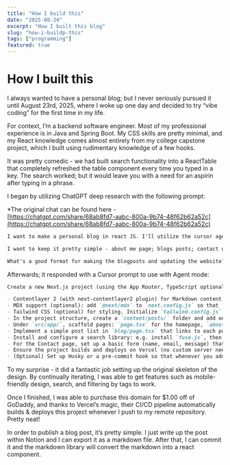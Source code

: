 ```yaml
---
title: "How I build this"
date: "2025-08-24"
excerpt: "How I built this blog"
slug: "how-i-buildp-this"
tags: ["programming"]
featured: true
---
```


# How I built this

I always wanted to have a personal blog; but I never seriously pursued it until August 23rd, 2025, where I woke up one day and decided to try “vibe coding” for the first time in my life.

For context, I’m a backend software engineer. Most of my professional experience is in Java and Spring Boot. My CSS skills are pretty minimal, and my React knowledge comes almost entirely from my college capstone project, which I built using rudimentary knowledge of a few hooks.

It was pretty comedic - we had built search functionality into a ReactTable that completely refreshed the table component every time you typed in a key. The search worked; but it would leave you with a need for an aspirin after typing in a phrase.

I began by utilizing ChatGPT deep research with the following prompt:

\*The original chat can be found here - [https://chatgpt.com/share/68ab8fd7-aabc-800a-9b74-48f62b62a52c](https://chatgpt.com/share/68ab8fd7-aabc-800a-9b74-48f62b62a52c)

```markdown
I want to make a personal blog in react JS. I'll utilize the cursor agent mode to set up the project.

I want to keep it pretty simple - about me page; blogs posts; contact us.

What's a good format for making the blogposts and updating the website? Just hardcoding into frontend or doing some backend db?
```

Afterwards; it responded with a Cursor prompt to use with Agent mode:

```markdown
Create a new Next.js project (using the App Router, TypeScript optional) named "my-markdown-blog". In the root, install and configure the following:

- Contentlayer 2 (with next-contentlayer2 plugin) for Markdown content. In `contentlayer.config.ts`, set up a document type for blog posts (e.g., `Post` with fields like title, date, slug).
- MDX support (optional): add `@next/mdx` to `next.config.js` so that `.md` and `.mdx` files in the `/posts` or `/content/posts` folder are treated as pages. Or configure Contentlayer to use MDX.
- Tailwind CSS (optional) for styling. Initialize `tailwind.config.js` and import Tailwind in `globals.css`.
- In the project structure, create a `content/posts/` folder and add one example Markdown file with frontmatter (title, date, excerpt, etc.).
- Under `src/app/`, scaffold pages: `page.tsx` for the homepage, `about/page.tsx` and `contact/page.tsx` for static pages, and a `blog/` folder. In `blog/`, create `page.tsx` (to list posts) and `[slug]/page.tsx` (to render each post). Use `getStaticProps`/`getStaticPaths` or Contentlayer to load and render the Markdown content in the `[slug]/page.tsx`.
- Implement a simple post list in `blog/page.tsx` that links to each post’s page (use `<Link>`). Extract titles and dates from frontmatter.
- Install and configure a search library: e.g. install `fuse.js`, then generate a JSON index of all post titles and content at build time. Add a search input component that queries this index and displays matching post links.
- For the Contact page, set up a basic form (name, email, message) that either uses a service like Formspree or a Next.js API route to send an email.
- Ensure the project builds and deploys on Vercel (no custom server needed). Set `output: 'export'` in `next.config.js` if you want a fully static export.
- (Optional) Set up Husky or a pre-commit hook so that whenever you add a new Markdown file and commit, the search index is regenerated automatically.
```

To my surprise - it did a fantastic job setting up the original skeleton of the design. By continually iterating, I was able to get features such as mobile-friendly design, search, and filtering by tags to work.

Once I finished, I was able to purchase this domain for $1.00 off of GoDaddy, and thanks to Vercel’s magic, their CI/CD pipeline automatically builds & deploys this project whenever I push to my remote repository. Pretty neat!

In order to publish a blog post, it’s pretty simple. I just write up the post within Notion and I can export it as a markdown file. After that, I can commit it and the markdown library will convert the markdown into a react component.
